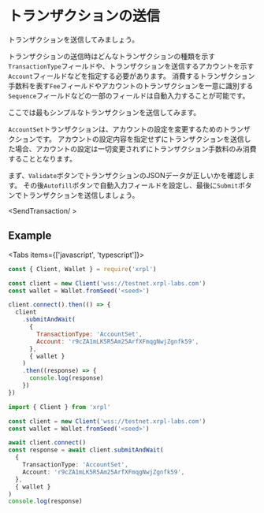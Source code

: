
# トランザクションの送信

トランザクションを送信してみましょう。

トランザクションの送信時はどんなトランザクションの種類を示す`TransactionType`フィールドや、トランザクションを送信するアカウントを示す`Account`フィールドなどを指定する必要があります。
消費するトランザクション手数料を表す`Fee`フィールドやアカウントのトランザクションを一意に識別する`Sequence`フィールドなどの一部のフィールドは自動入力することが可能です。

ここでは最もシンプルなトランザクションを送信してみます。

`AccountSet`トランザクションは、アカウントの設定を変更するためのトランザクションです。
アカウントの設定内容を指定せずにトランザクションを送信した場合、アカウントの設定は一切変更されずにトランザクション手数料のみ消費することとなります。

<LinkCard href='https://xrpl.org/ja/accountset.html' />

まず、`Validate`ボタンでトランザクションのJSONデータが正しいかを確認します。
その後`Autofill`ボタンで自動入力フィールドを設定し、最後に`Submit`ボタンでトランザクションを送信しましょう。

<SendTransaction/ >

## Example


<Tabs items={['javascript', 'typescript']}>
  <Tab>

```js copy
const { Client, Wallet } = require('xrpl')

const client = new Client('wss://testnet.xrpl-labs.com')
const wallet = Wallet.fromSeed('<seed>')

client.connect().then(() => {
  client
    .submitAndWait(
      {
        TransactionType: 'AccountSet',
        Account: 'r9cZA1mLK5R5Am25ArfXFmqgNwjZgnfk59',
      },
      { wallet }
    )
    .then((response) => {
      console.log(response)
    })
})
```

  </Tab>
  <Tab>

```ts copy
import { Client } from 'xrpl'

const client = new Client('wss://testnet.xrpl-labs.com')
const wallet = Wallet.fromSeed('<seed>')

await client.connect()
const response = await client.submitAndWait(
  {
    TransactionType: 'AccountSet',
    Account: 'r9cZA1mLK5R5Am25ArfXFmqgNwjZgnfk59',
  },
  { wallet }
)
console.log(response)
```

  </Tab>
</Tabs>
